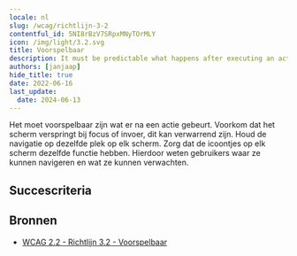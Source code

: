 ```yaml
---
locale: nl
slug: /wcag/richtlijn-3-2
contentful_id: 5NI8rBzV7SRpxMNyTOrMLY
icon: /img/light/3.2.svg
title: Voorspelbaar
description: It must be predictable what happens after executing an action.
authors: [janjaap]
hide_title: true
date: 2022-06-16
last_update:
  date: 2024-06-13
---
```


<Hero
  title="Voorspelbaar"
  image="/img/light/3.2.svg"
  alt="WCAG 3.2 - Logo"
  prefix="Richtlijn 3.2"
/>

Het moet voorspelbaar zijn wat er na een actie gebeurt. Voorkom dat het scherm verspringt bij focus of invoer, dit kan verwarrend zijn. Houd de navigatie op dezelfde plek op elk scherm. Zorg dat de icoontjes op elk scherm dezelfde functie hebben. Hierdoor weten gebruikers waar ze kunnen navigeren en wat ze kunnen verwachten.

## Succescriteria

<LinkList title="Succescriteria" isHighlighted={true}>
  <LinkListItem
    url="/nl/richtlijnen/wcag/succescriterium-3-2-1"
    title="Succescriterium 3.2.1 - Bij focus"
    label="Bij focus"
    description="Ensure it is predictable what happens when you move the focus."
    image="/img/light/3.2.1.svg"
    alt="WCAG 3.2.1 - Logo"
  />
  <LinkListItem
    url="/nl/richtlijnen/wcag/succescriterium-3-2-2"
    title="Succescriterium 3.2.2 - Bij input"
    label="Bij input"
    description="Ensure it is predictable what will happen when entering data."
    image="/img/light/3.2.2.svg"
    alt="WCAG 3.2.2 - Logo"
  />
  <LinkListItem
    url="/nl/richtlijnen/wcag/succescriterium-3-2-3"
    title="Succescriterium 3.2.3 - Consistente navigatie"
    label="Consistente navigatie"
    description="Ensure navigation is in the same place on every screen."
    image="/img/light/3.2.3.svg"
    alt="WCAG 3.2.3 - Logo"
  />
  <LinkListItem
    url="/nl/richtlijnen/wcag/succescriterium-3-2-4"
    title="Succescriterium 3.2.4 - Consistente identificatie"
    label="Consistente identificatie"
    description="Ensure icons have the same function on every screen."
    image="/img/light/3.2.4.svg"
    alt="WCAG 3.2.4 - Logo"
  />
  <LinkListItem
    url="/nl/richtlijnen/wcag/succescriterium-3-2-5"
    title="Succescriterium 3.2.5 - Verandering op verzoek"
    label="Verandering op verzoek"
    description="Changes of context are initiated only by user request or a mechanism is available to turn off such changes."
    image="/img/light/3.2.5.svg"
    alt="WCAG 3.2.5 icon"
  />
</LinkList>

## Bronnen

- [WCAG 2.2 - Richtlijn 3.2 - Voorspelbaar](https://www.w3.org/Translations/WCAG22-nl/#voorspelbaar)
